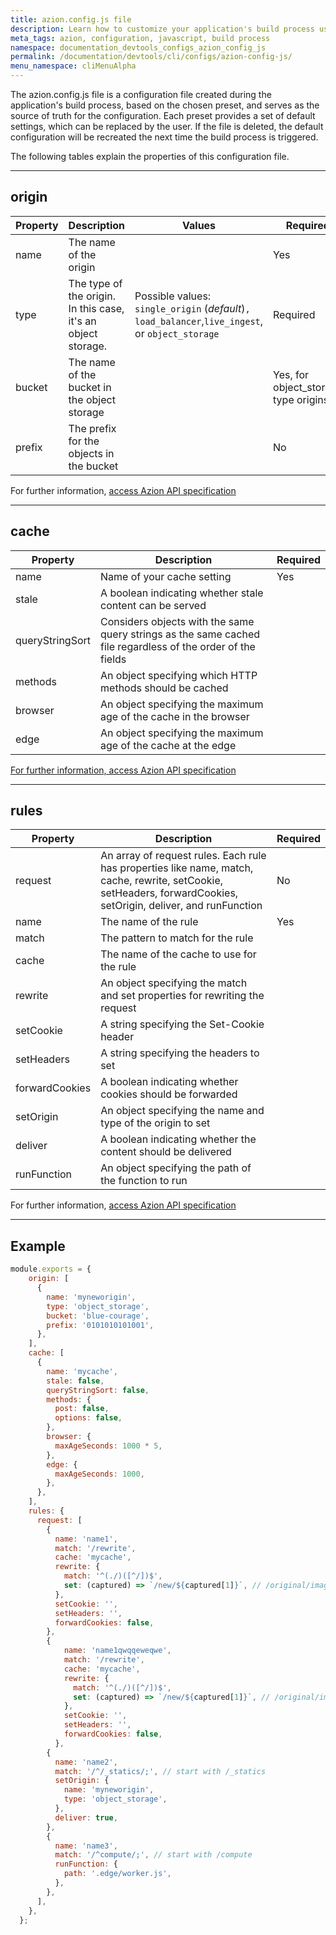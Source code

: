 ```yaml
---
title: azion.config.js file
description: Learn how to customize your application's build process using the azion.config.js file. This documentation provides detailed explanations of the configuration properties.
meta_tags: azion, configuration, javascript, build process
namespace: documentation_devtools_configs_azion_config_js
permalink: /documentation/devtools/cli/configs/azion-config-js/
menu_namespace: cliMenuAlpha
---
```


The azion.config.js file is a configuration file created during the application's build process, based on the chosen preset, and serves as the source of truth for the configuration. Each preset provides a set of default settings, which can be replaced by the user. If the file is deleted, the default configuration will be recreated the next time the build process is triggered.

The following tables explain the properties of this configuration file.

---

## origin

| Property | Description | Values | Required |
| --- | --- | - | - |
| name | The name of the origin |  | Yes |
| type | The type of the origin. In this case, it's an object storage.  |  Possible values: `single_origin` (*default*)`, load_balancer`,`live_ingest`, or `object_storage` | Required |
| bucket | The name of the bucket in the object storage |  | Yes, for object_storage type origins |
| prefix | The prefix for the objects in the bucket |   | No |

For further information, [access Azion API specification](https://api.azion.com/#adbc0ab3-8f27-47e2-a8fe-428c7fa93250)

---

## cache

| Property | Description |  Required |
| --- | --- | --- |
| name | Name of your cache setting | Yes |
| stale | A boolean indicating whether stale content can be served | |
| queryStringSort | Considers objects with the same query strings as the same cached file regardless of the order of the fields | |
| methods | An object specifying which HTTP methods should be cached | |
| browser | An object specifying the maximum age of the cache in the browser | |
| edge | An object specifying the maximum age of the cache at the edge | |

[For further information, access Azion API specification](https://api.azion.com/#6a337475-b474-416d-b710-ae11ac88b189)

---

## rules

| Property | Description | Required |
| --- | --- | --- |
| request | An array of request rules. Each rule has properties like name, match, cache, rewrite, setCookie, setHeaders, forwardCookies, setOrigin, deliver, and runFunction | No |
| name | The name of the rule | Yes |
| match | The pattern to match for the rule | |
| cache | The name of the cache to use for the rule | |
| rewrite | An object specifying the match and set properties for rewriting the request | |
| setCookie | A string specifying the Set-Cookie header | |
| setHeaders | A string specifying the headers to set | |
| forwardCookies | A boolean indicating whether cookies should be forwarded | |
| setOrigin | An object specifying the name and type of the origin to set | |
| deliver | A boolean indicating whether the content should be delivered | |
| runFunction | An object specifying the path of the function to run | |

For further information, [access Azion API specification](https://api.azion.com/#42279c76-58b3-4ce5-9852-1bce43c89524)

---

## Example

```js 
module.exports = {
    origin: [
      {
        name: 'myneworigin',
        type: 'object_storage',
        bucket: 'blue-courage',
        prefix: '0101010101001',
      },
    ],
    cache: [
      {
        name: 'mycache',
        stale: false,
        queryStringSort: false,
        methods: {
          post: false,
          options: false,
        },
        browser: {
          maxAgeSeconds: 1000 * 5,
        },
        edge: {
          maxAgeSeconds: 1000,
        },
      },
    ],
    rules: {
      request: [
        {
          name: 'name1',
          match: '/rewrite',
          cache: 'mycache',
          rewrite: {
            match: '^(./)([^/])$',
            set: (captured) => `/new/${captured[1]}`, // /original/image.jpg -> /new/image.jpg
          },
          setCookie: '',
          setHeaders: '',
          forwardCookies: false,
        },
        {
            name: 'name1qwqqeweqwe',
            match: '/rewrite',
            cache: 'mycache',
            rewrite: {
              match: '^(./)([^/])$',
              set: (captured) => `/new/${captured[1]}`, // /original/image.jpg -> /new/image.jpg
            },
            setCookie: '',
            setHeaders: '',
            forwardCookies: false,
          },
        {
          name: 'name2',
          match: '/^/_statics/;', // start with /_statics
          setOrigin: {
            name: 'myneworigin',
            type: 'object_storage',
          },
          deliver: true,
        },
        {
          name: 'name3',
          match: '/^compute/;', // start with /compute
          runFunction: {
            path: '.edge/worker.js',
          },
        },
      ],
    },
  };
```